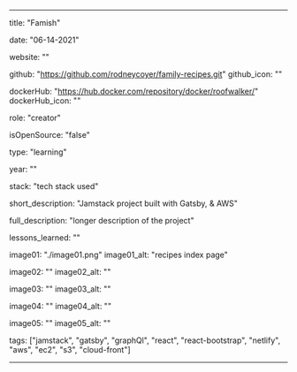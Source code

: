 ---

title: "Famish"

date: "06-14-2021"

website: ""

github: "https://github.com/rodneycoyer/family-recipes.git"
github_icon: ""

dockerHub: "https://hub.docker.com/repository/docker/roofwalker/"
dockerHub_icon: ""

role: "creator"

isOpenSource: "false"

type: "learning"

year: ""

stack: "tech stack used"

short_description: "Jamstack project built with Gatsby, & AWS"

full_description: "longer description of the project"

lessons_learned: ""

image01: "./image01.png"
image01_alt: "recipes index page"

image02: ""
image02_alt: ""

image03: ""
image03_alt: ""

image04: ""
image04_alt: ""

image05: ""
image05_alt: ""

tags: ["jamstack", "gatsby", "graphQl", "react", "react-bootstrap", "netlify", "aws", "ec2", "s3", "cloud-front"]

---